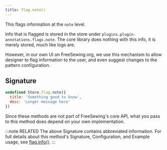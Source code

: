 ```yaml
---
title: flag.note()
---
```


This flags information at the `note` level.

Info that is flagged is stored in the store under `plugins.plugin-annotations.flags.note`.
The core library does nothing with this info, it is merely stored, much like logs are.

However, in our own UI on FreeSewing.org, we use this mechanism to allow
designer to flag information to the user, and even suggest changes to the
pattern configuration.

## Signature

```js
undefined Store.flag.note({
  title: 'Something good to know',
  desc: 'Longer message here'
})
```

Since these methods are not part of FreeSewing's core API, what you pass to this method does depend on your own implementation.

:::note RELATED
The above Signature contains abbreviated information.
For full details about this method's Signature, Configuration, and
Example usage, see [flag.info()](/reference/store-methods/flag.info).
:::
